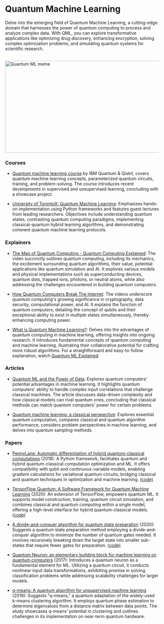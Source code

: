 # Quantum Machine Learning

Delve into the emerging field of Quantum Machine Learning, a cutting-edge domain that harnesses the power of quantum computing to process and analyze complex data. With QML, you can explore transformative applications like optimizing drug discovery, enhancing encryption, solving complex optimization problems, and simulating quantum systems for scientific research.

<br/>


<div style={{ position: "relative" }}>
  <Image
    src="/static/img/memes/quantumMeme.png"
    alt="Quantum ML meme"
    height="300"
    width="1000"
    priority
  />
</div>

### Courses

- [Quantum machine learning course](https://qiskit.org/learn/course/machine-learning-course) by IBM Quantum & Qiskit, covers quantum machine learning concepts, parameterized quantum circuits, training, and problem-solving. The course introduces recent developments in supervised and unsupervised learning, concluding with a showcase project.

- [University of TorontoX: Quantum Machine Learning](https://www.edx.org/learn/machine-learning/university-of-toronto-quantum-machine-learning): Emphasizes hands-on implementation using Python frameworks and features guest lectures from leading researchers. Objectives include understanding quantum states, contrasting quantum computing paradigms, implementing classical-quantum hybrid learning algorithms, and demonstrating coherent quantum machine learning protocols.

### Explainers

- [The Map of Quantum Computing - Quantum Computing Explained](https://www.youtube.com/watch?v=-UlxHPIEVqA): The video succinctly outlines quantum computing, including its mechanics, the excitement surrounding quantum algorithms, their value, potential applications like quantum simulation and AI. It explores various models and physical implementations such as superconducting devices, quantum dots, trapped ions, photons, or neutral atoms, while also addressing the challenges encountered in building quantum computers.

- [How Quantum Computers Break The Internet](https://www.youtube.com/watch?v=-UrdExQW0cs): The videos underscore quantum computing's growing significance in cryptography, data security, computational power, and AI. It explains the function of quantum computers, detailing the concept of qubits and their exceptional ability to exist in multiple states simultaneously, thereby enhancing computing power.

- [What is Quantum Machine Learning?](https://www.youtube.com/watch?v=j0DV_75LkFo): Delves into the advantages of quantum computing in machine learning, offering insights into ongoing research. It introduces fundamental concepts of quantum computing and machine learning, illustrating their collaborative potential for crafting more robust algorithms. For a straightforward and easy-to-follow explanation, watch <a class="link" target="_blank" href="https://www.youtube.com/watch?v=NqHKr9CGWJ0">Quantum ML Explained</a>.



### Articles

- [Quantum ML and the Power of Data](https://blog.research.google/2021/06/quantum-machine-learning-and-power-of.html): Explores quantum computers' potential advantages in machine learning. It highlights quantum computers' ability to handle complex input correlations that challenge classical machines. The article discusses data-driven complexity and how classical models can rival quantum ones, concluding that classical methods can match quantum computers' power for certain problems.

- [Quantum machine learning: a classical perspective](https://royalsocietypublishing.org/doi/10.1098/rspa.2017.0551): Explores essential quantum computation, compares classical and quantum algorithm performance, considers problem perspectives in machine learning, and delves into quantum sampling methods.


### Papers

- [PennyLane: Automatic differentiation of hybrid quantum-classical computations](https://arxiv.org/abs/1811.04968v4) (2018): A Python framework, facilitates quantum and hybrid quantum-classical computation optimization and ML. It offers compatibility with qubit and continuous-variable models, enabling gradient calculations for variational quantum circuits, bridging classical and quantum techniques in optimization and machine learning. <a class="link" target="_blank" href="https://github.com/PennyLaneAI/pennylane">(code)</a> 

- [TensorFlow Quantum: A Software Framework for Quantum Machine Learning](https://arxiv.org/abs/2003.02989v2) (2020): An extension of TensorFlow, empowers quantum ML. It supports model construction, training, quantum circuit simulation, and combines classical and quantum computing within a single model, offering a high-level interface for hybrid quantum-classical models. <a class="link" target="_blank" href="https://github.com/tensorflow/quantum">(code)</a> 

- [A divide-and-conquer algorithm for quantum state preparation](https://arxiv.org/abs/2008.01511v2) (2020): Suggests a quantum state preparation method employing a divide-and-conquer algorithm to minimize the number of quantum gates needed. It involves recursively breaking down the target state into smaller sub-states that require fewer gates for preparation. <a class="link" target="_blank" href="https://github.com/qclib/qclib">(code)</a> 

- [Quantum Neuron: an elementary building block for machine learning on quantum computers](https://arxiv.org/abs/1711.11240v1) (2017): Introduces a quantum neuron as a fundamental element for ML. Utilizing a quantum circuit, it conducts nonlinear input data transformations, exhibiting promise in solving classification problems while addressing scalability challenges for larger models.

- [q-means: A quantum algorithm for unsupervised machine learning](https://arxiv.org/abs/1812.03584v2) (2019): Suggests "q-means," a quantum adaptation of the widely-used k-means clustering algorithm. It employs quantum phase estimation to determine eigenvalues from a distance matrix between data points. The study showcases q-means' potential in clustering and outlines challenges in its implementation on near-term quantum hardware.
 
